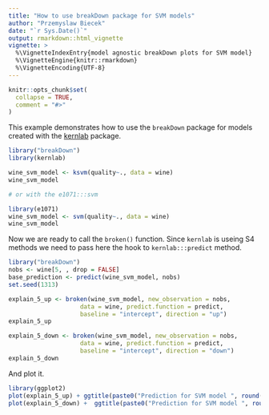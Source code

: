 ```yaml
---
title: "How to use breakDown package for SVM models"
author: "Przemyslaw Biecek"
date: "`r Sys.Date()`"
output: rmarkdown::html_vignette
vignette: >
  %\VignetteIndexEntry{model agnostic breakDown plots for SVM model}
  %\VignetteEngine{knitr::rmarkdown}
  %\VignetteEncoding{UTF-8}
---
```


```r
knitr::opts_chunk$set(
  collapse = TRUE,
  comment = "#>"
)
```

This example demonstrates how to use the `breakDown` package for models created with the [kernlab](https://CRAN.R-project.org/package=kernlab) package. 


```r
library("breakDown")
library(kernlab)

wine_svm_model <- ksvm(quality~., data = wine)
wine_svm_model

# or with the e1071:::svm

library(e1071)
wine_svm_model <- svm(quality~., data = wine)
wine_svm_model

```

Now we are ready to call the `broken()` function.
Since `kernlab` is useing S4 methods we need to pass here the hook to `kernlab:::predict` method.

```r
library("breakDown")
nobs <- wine[5, , drop = FALSE]
base_prediction <- predict(wine_svm_model, nobs)
set.seed(1313)

explain_5_up <- broken(wine_svm_model, new_observation = nobs, 
                    data = wine, predict.function = predict,
                    baseline = "intercept", direction = "up")
explain_5_up

explain_5_down <- broken(wine_svm_model, new_observation = nobs, 
                    data = wine, predict.function = predict,
                    baseline = "intercept", direction = "down")
explain_5_down
```

And plot it.

```r
library(ggplot2)
plot(explain_5_up) + ggtitle(paste0("Prediction for SVM model ", round(base_prediction, 3)))
plot(explain_5_down) +  ggtitle(paste0("Prediction for SVM model ", round(base_prediction, 3)))
```


